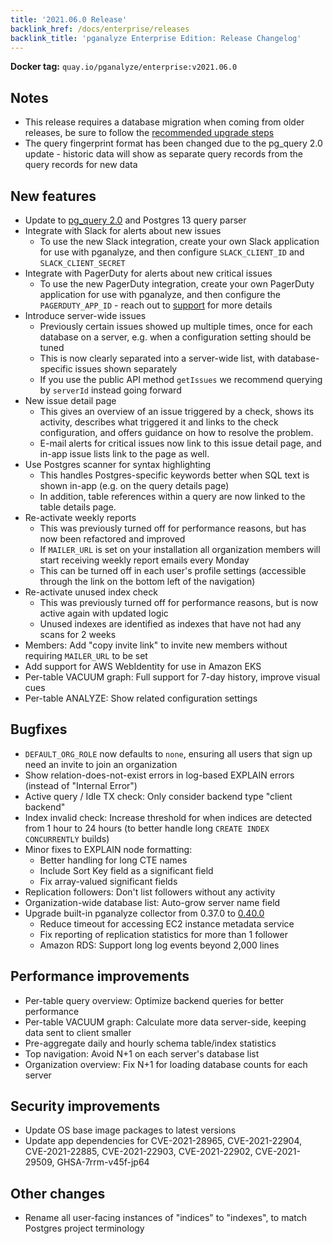 ```yaml
---
title: '2021.06.0 Release'
backlink_href: /docs/enterprise/releases
backlink_title: 'pganalyze Enterprise Edition: Release Changelog'
---
```


**Docker tag:** `quay.io/pganalyze/enterprise:v2021.06.0`

## Notes

* This release requires a database migration when coming from older releases, be sure to follow the [recommended upgrade steps](/docs/enterprise/upgrade)
* The query fingerprint format has been changed due to the pg_query 2.0 update - historic data will show as separate query records from the query records for new data


## New features

* Update to [pg_query 2.0](https://pganalyze.com/blog/pg-query-2-0-postgres-query-parser) and Postgres 13 query parser
* Integrate with Slack for alerts about new issues
  - To use the new Slack integration, create your own Slack application for use with pganalyze, and then configure `SLACK_CLIENT_ID` and `SLACK_CLIENT_SECRET`
* Integrate with PagerDuty for alerts about new critical issues
  - To use the new PagerDuty integration, create your own PagerDuty application for use with pganalyze, and then configure the `PAGERDUTY_APP_ID` - reach out to [support](mailto:support@pganalyze.com) for more details
* Introduce server-wide issues
  - Previously certain issues showed up multiple times, once for each database on a server, e.g.
    when a configuration setting should be tuned
  - This is now clearly separated into a server-wide list, with database-specific issues shown separately
  - If you use the public API method `getIssues` we recommend querying by `serverId` instead going forward
* New issue detail page
  - This gives an overview of an issue triggered by a check, shows its
    activity, describes what triggered it and links to the check
    configuration, and offers guidance on how to resolve the problem.
  - E-mail alerts for critical issues now link to this issue detail page,
    and in-app issue lists link to the page as well.
* Use Postgres scanner for syntax highlighting
  - This handles Postgres-specific keywords better when SQL text is shown in-app (e.g. on the query details page)
  - In addition, table references within a query are now linked to the table details page.
* Re-activate weekly reports
  - This was previously turned off for performance reasons, but has now been refactored and improved
  - If `MAILER_URL` is set on your installation all organization members will start receiving weekly report emails every Monday
  - This can be turned off in each user's profile settings (accessible through the link on the bottom left of the navigation)
* Re-activate unused index check
  - This was previously turned off for performance reasons, but is now active again with updated logic
  - Unused indexes are identified as indexes that have not had any scans for 2 weeks
* Members: Add "copy invite link" to invite new members without requiring `MAILER_URL` to be set
* Add support for AWS WebIdentity for use in Amazon EKS
* Per-table VACUUM graph: Full support for 7-day history, improve visual cues
* Per-table ANALYZE: Show related configuration settings

## Bugfixes

* `DEFAULT_ORG_ROLE` now defaults to `none`, ensuring all users that sign up need an invite to join an organization
* Show relation-does-not-exist errors in log-based EXPLAIN errors (instead of "Internal Error")
* Active query / Idle TX check: Only consider backend type "client backend"
* Index invalid check: Increase threshold for when indices are detected from 1 hour to 24 hours (to better handle long `CREATE INDEX CONCURRENTLY` builds)
* Minor fixes to EXPLAIN node formatting:
  - Better handling for long CTE names
  - Include Sort Key field as a significant field
  - Fix array-valued significant fields
* Replication followers: Don't list followers without any activity
* Organization-wide database list: Auto-grow server name field
* Upgrade built-in pganalyze collector from 0.37.0 to [0.40.0](https://github.com/pganalyze/collector/blob/main/CHANGELOG.md)
  - Reduce timeout for accessing EC2 instance metadata service
  - Fix reporting of replication statistics for more than 1 follower
  - Amazon RDS: Support long log events beyond 2,000 lines


## Performance improvements

* Per-table query overview: Optimize backend queries for better performance
* Per-table VACUUM graph: Calculate more data server-side, keeping data sent to client smaller
* Pre-aggregate daily and hourly schema table/index statistics
* Top navigation: Avoid N+1 on each server's database list
* Organization overview: Fix N+1 for loading database counts for each server


## Security improvements

* Update OS base image packages to latest versions
* Update app dependencies for CVE-2021-28965, CVE-2021-22904, CVE-2021-22885, CVE-2021-22903, CVE-2021-22902, CVE-2021-29509, GHSA-7rrm-v45f-jp64


## Other changes

* Rename all user-facing instances of "indices" to "indexes", to match Postgres project terminology
